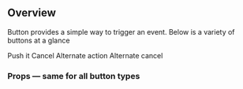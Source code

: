 
<Meta title='Components|Button' />

## Overview

Button provides a simple way to trigger an event. Below is a variety of buttons at a glance

<Preview>
  <Story name='Overview'>
    <React.Fragment>
      <PrimaryButton>
        Push it
      </PrimaryButton>
      <SecondaryButton>
        Cancel
      </SecondaryButton>
      <PrimaryButton alternate>
        Alternate action
      </PrimaryButton>
      <SecondaryButton alternate>
        Alternate cancel
      </SecondaryButton>
    </React.Fragment>
  </Story>
</Preview>

### Props — same for all button types

<Props of={PrimaryButton} />
